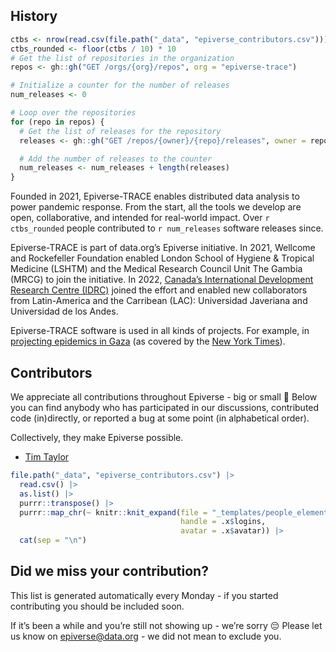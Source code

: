 ## History

```r
ctbs <- nrow(read.csv(file.path("_data", "epiverse_contributors.csv")))
ctbs_rounded <- floor(ctbs / 10) * 10
# Get the list of repositories in the organization
repos <- gh::gh("GET /orgs/{org}/repos", org = "epiverse-trace")

# Initialize a counter for the number of releases
num_releases <- 0

# Loop over the repositories
for (repo in repos) {
  # Get the list of releases for the repository
  releases <- gh::gh("GET /repos/{owner}/{repo}/releases", owner = repo$owner$login, repo = repo$name)

  # Add the number of releases to the counter
  num_releases <- num_releases + length(releases)
}
```

Founded in 2021, Epiverse-TRACE enables distributed data analysis to power pandemic response. From the start, all the tools we develop are open, collaborative, and intended for real-world impact. Over `r ctbs_rounded` people contributed to `r num_releases` software releases since.

Epiverse-TRACE is part of data.org's Epiverse initiative. In 2021, Wellcome and Rockefeller Foundation enabled London School of Hygiene & Tropical Medicine (LSHTM) and the Medical Research Council Unit The Gambia (MRCG) to join the initiative. In 2022, [Canada’s International Development Research Centre (IDRC)](https://idrc-crdi.ca/en) joined the effort and enabled new collaborators from Latin-America and the Carribean (LAC): Universidad Javeriana and Universidad de los Andes.

Epiverse-TRACE software is used in all kinds of projects. For example, in [projecting epidemics in Gaza](https://web.archive.org/web/20240612123957/https://gaza-projections.org/) (as covered by the [New York Times](https://www.nytimes.com/2024/02/21/health/gaza-war-study-deaths.html)).

## Contributors

We appreciate all contributions throughout Epiverse - big or small 💜 Below you can find anybody who has participated in our discussions, contributed code (in)directly, or reported a bug at some point (in alphabetical order).

Collectively, they make Epiverse possible.

* [Tim Taylor](https://github.com/TimTaylor)

::: {.contributor-grid}

```r
file.path("_data", "epiverse_contributors.csv") |>
  read.csv() |>
  as.list() |>
  purrr::transpose() |>
  purrr::map_chr(~ knitr::knit_expand(file = "_templates/people_element.Rmd",
                                      handle = .x$logins,
                                      avatar = .x$avatar)) |>
  cat(sep = "\n")

```

:::

:::{.callout-caution collapse="true"}

## Did we miss your contribution?

This list is generated automatically every Monday - if you started contributing you should be included soon.

If it's been a while and you're still not showing up - we're sorry 😔 Please let us know on <epiverse@data.org> - we did not mean to exclude you.
:::
